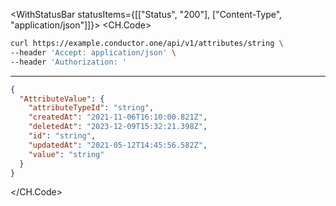 

<WithStatusBar statusItems={[["Status", "200"], ["Content-Type", "application/json"]]}>
  <CH.Code>
  ```bash Example Request
  curl https://example.conductor.one/api/v1/attributes/string \
--header 'Accept: application/json' \
--header 'Authorization: '
  ```
  ---

  ```json Example Response
  {
    "AttributeValue": {
      "attributeTypeId": "string",
      "createdAt": "2021-11-06T16:10:00.821Z",
      "deletedAt": "2023-12-09T15:32:21.398Z",
      "id": "string",
      "updatedAt": "2021-05-12T14:45:56.582Z",
      "value": "string"
    }
  }
  ```
  </CH.Code>
</WithStatusBar>
